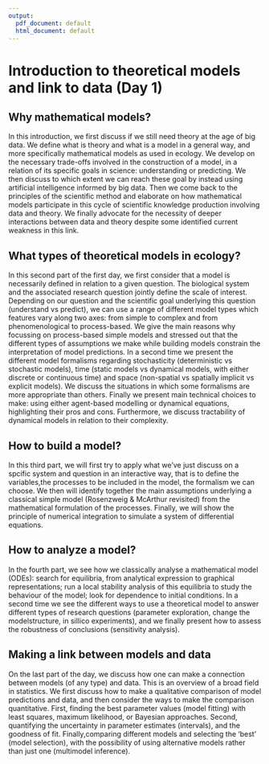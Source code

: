 ```yaml
---
output:
  pdf_document: default
  html_document: default
---
```

# Introduction to theoretical models and link to data (Day 1)

## Why mathematical models? 
In this introduction, we first discuss if we still need theory at the age of big data. We define what is theory and what is a model in a general way, and more specifically mathematical models as used in ecology. We develop on the necessary trade-offs involved in the construction of a model, in a relation of its specific goals in science: understanding or predicting. We then discuss to which extent we can reach these goal by instead using artificial intelligence informed by big data. Then we come back to the principles of the scientific method and elaborate on how mathematical models participate in this cycle of scientific knowledge production involving data and theory. We finally advocate for the necessity of deeper interactions between data and theory despite some identified current weakness in this link. 


## What types of theoretical models in ecology?

In this second part of the first day, we first consider that a model is necessarily defined in relation to a given question. The biological system and the associated research question jointly define the scale of interest. Depending on our question and the scientific goal underlying this question (understand vs predict), we can use a range of different model types which features vary along two axes: from simple to complex and from phenomenological to process-based. We give the main reasons why focussing on process-based simple models and stressed out that the different types of assumptions we make while building models constrain the interpretation of model predictions. In a second time we present the different model formalisms regarding stochasticity (deterministic vs stochastic models), time (static models vs dynamical models, with either discrete or continuous time) and space (non-spatial vs spatially implicit vs explicit models). We discuss the situations in which some formalisms are more appropriate than others. Finally we present main technical choices to make: using either agent-based modelling or dynamical equations, highlighting their pros and cons. Furthermore, we discuss tractability of dynamical models in relation to their complexity.


## How to build a model? 

In this third part, we will first try to apply what we've just discuss on a spcific system and question in an interactive way, that is to define the variables,the processes to be included in the model, the formalism we can choose. We then will identify together the main assumptions underlying a classical simple model (Rosenzweig & McArthur revisited) from the mathematical formulation of the processes. Finally, we will show the principle of numerical integration to simulate a system of differential equations.


## How to analyze a model?

In the fourth part, we  see how we classically analyse a mathematical model (ODEs):	search for equilibria, from analytical expression to graphical representations; run a local stability analysis of this equilibria to study the behaviour of the model; look for dependence to initial conditions. In a second time we see the different ways to use a theoretical model to answer different types of research questions (parameter exploration, change the modelstructure, in sillico experiments), and we  finally present how to	assess the robustness of conclusions (sensitivity analysis).


## Making a link between models and data 

On the last part of the day, we discuss how one can make a connection between models (of any type) and data. This is an overview of a broad field in statistics. We first discuss how to make a qualitative comparison of model predictions and data, and then consider the ways to make the comparison quantitative. First, finding the best parameter values (model fitting) with least squares, maximum likelihood, or Bayesian approaches. Second, quantifying the uncertainty in parameter estimates (intervals), and the goodness of fit. Finally,comparing different models and selecting the ‘best’ (model selection), with the possibility of using alternative models rather than just one (multimodel inference).